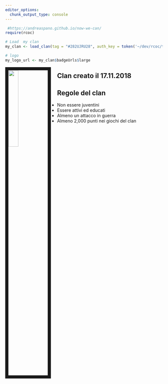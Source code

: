 ```yaml
---
editor_options: 
  chunk_output_type: console
---
```

  
<link rel="stylesheet" href="styles.css" type="text/css">
    

```r
 #https://andreaspano.github.io/now-we-can/
require(rcoc)

# Load  my clan
my_clan <- load_clan(tag = "#282UJRU28", auth_key = token('~/dev/rcoc/tokens/token-34'))

# logo
my_logo_url <- my_clan$badgeUrls$large
```

<img src="`r my_logo_url`" style="width:25%; border:10px solid; margin-right: 20px" align="left">


## Clan creato il 17.11.2018
  
## Regole del clan       
      
- Non essere juventini
- Essere attivi ed educati
- Almeno un attacco in guerra
- Almeno 2,000 punti nei giochi del clan 
      